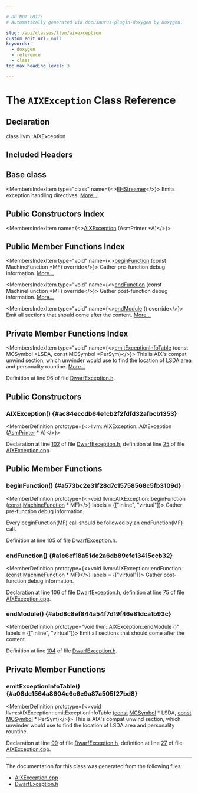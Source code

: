 ```yaml
---

# DO NOT EDIT!
# Automatically generated via docusaurus-plugin-doxygen by Doxygen.

slug: /api/classes/llvm/aixexception
custom_edit_url: null
keywords:
  - doxygen
  - reference
  - class
toc_max_heading_level: 3

---
```





# The `AIXException` Class Reference

<DoxygenPage pluginConfig={pluginConfig}>



## Declaration

<CodeBlock>class llvm::AIXException</CodeBlock>

## Included Headers

<IncludesList>
<IncludesListItem
  filePath="CodeGen/AsmPrinter/DwarfException.h"
  permalink="/docs/api/files/lib/lib/codegen/lib/codegen/asmprinter/dwarfexception-h"
  isLocal="true" />
</IncludesList>

## Base class

<MembersIndex>

<MembersIndexItem
  type="class"
  name={<><a href="/docs/api/classes/llvm/ehstreamer">EHStreamer</a></>}>
Emits exception handling directives. <a href="/docs/api/classes/llvm/ehstreamer/#details">More...</a>
</MembersIndexItem>

</MembersIndex>

## Public Constructors Index

<MembersIndex>

<MembersIndexItem
  name={<><a href="#ac84eccdb64e1cb2f2fdfd32afbcb1353">AIXException</a> (AsmPrinter &#42;A)</>}>
</MembersIndexItem>

</MembersIndex>

## Public Member Functions Index

<MembersIndex>

<MembersIndexItem
  type="void"
  name={<><a href="#a573bc2e31f28d7c15758568c5fb3109d">beginFunction</a> (const MachineFunction &#42;MF) override</>}>
Gather pre-function debug information. <a href="#a573bc2e31f28d7c15758568c5fb3109d">More...</a>
</MembersIndexItem>

<MembersIndexItem
  type="void"
  name={<><a href="#a1e6ef18a51de2a6db89efe13415ccb32">endFunction</a> (const MachineFunction &#42;MF) override</>}>
Gather post-function debug information. <a href="#a1e6ef18a51de2a6db89efe13415ccb32">More...</a>
</MembersIndexItem>

<MembersIndexItem
  type="void"
  name={<><a href="#abd8c8ef844a54f7d19f46e81dca1b93c">endModule</a> () override</>}>
Emit all sections that should come after the content. <a href="#abd8c8ef844a54f7d19f46e81dca1b93c">More...</a>
</MembersIndexItem>

</MembersIndex>

## Private Member Functions Index

<MembersIndex>

<MembersIndexItem
  type="void"
  name={<><a href="#a08dc1564a8604c6c6e9a87a505f27bd8">emitExceptionInfoTable</a> (const MCSymbol &#42;LSDA, const MCSymbol &#42;PerSym)</>}>
This is AIX&#39;s compat unwind section, which unwinder would use to find the location of LSDA area and personality rountine. <a href="#a08dc1564a8604c6c6e9a87a505f27bd8">More...</a>
</MembersIndexItem>

</MembersIndex>


Definition at line 96 of file <a href="/docs/api/files/lib/lib/codegen/lib/codegen/asmprinter/dwarfexception-h">DwarfException.h</a>.

<SectionDefinition>

## Public Constructors

### AIXException() {#ac84eccdb64e1cb2f2fdfd32afbcb1353}

<MemberDefinition
  prototype={<>llvm::AIXException::AIXException (<a href="/docs/api/classes/llvm/asmprinter">AsmPrinter</a> &#42; A)</>}>

Declaration at line <a href="/docs/api/files/lib/lib/codegen/lib/codegen/asmprinter/dwarfexception-h/#l00102">102</a> of file <a href="/docs/api/files/lib/lib/codegen/lib/codegen/asmprinter/dwarfexception-h">DwarfException.h</a>, definition at line <a href="/docs/api/files/lib/lib/codegen/lib/codegen/asmprinter/aixexception-cpp/#l00025">25</a> of file <a href="/docs/api/files/lib/lib/codegen/lib/codegen/asmprinter/aixexception-cpp">AIXException.cpp</a>.
</MemberDefinition>

</SectionDefinition>

<SectionDefinition>

## Public Member Functions

### beginFunction() {#a573bc2e31f28d7c15758568c5fb3109d}

<MemberDefinition
  prototype={<>void llvm::AIXException::beginFunction (<a href="/docs/api/files/lib/lib/target/lib/target/aarch64/aarch64promoteconstant-cpp/#a90f8350fecae261c25be85d38b451bff">const</a> <a href="/docs/api/classes/llvm/machinefunction">MachineFunction</a> &#42; MF)</>}
  labels = {["inline", "virtual"]}>
Gather pre-function debug information.

Every beginFunction(MF) call should be followed by an endFunction(MF) call.

Definition at line <a href="/docs/api/files/lib/lib/codegen/lib/codegen/asmprinter/dwarfexception-h/#l00105">105</a> of file <a href="/docs/api/files/lib/lib/codegen/lib/codegen/asmprinter/dwarfexception-h">DwarfException.h</a>.
</MemberDefinition>

### endFunction() {#a1e6ef18a51de2a6db89efe13415ccb32}

<MemberDefinition
  prototype={<>void llvm::AIXException::endFunction (<a href="/docs/api/files/lib/lib/target/lib/target/aarch64/aarch64promoteconstant-cpp/#a90f8350fecae261c25be85d38b451bff">const</a> <a href="/docs/api/classes/llvm/machinefunction">MachineFunction</a> &#42; MF)</>}
  labels = {["virtual"]}>
Gather post-function debug information.

Declaration at line <a href="/docs/api/files/lib/lib/codegen/lib/codegen/asmprinter/dwarfexception-h/#l00106">106</a> of file <a href="/docs/api/files/lib/lib/codegen/lib/codegen/asmprinter/dwarfexception-h">DwarfException.h</a>, definition at line <a href="/docs/api/files/lib/lib/codegen/lib/codegen/asmprinter/aixexception-cpp/#l00075">75</a> of file <a href="/docs/api/files/lib/lib/codegen/lib/codegen/asmprinter/aixexception-cpp">AIXException.cpp</a>.
</MemberDefinition>

### endModule() {#abd8c8ef844a54f7d19f46e81dca1b93c}

<MemberDefinition
  prototype="void llvm::AIXException::endModule ()"
  labels = {["inline", "virtual"]}>
Emit all sections that should come after the content.

Definition at line <a href="/docs/api/files/lib/lib/codegen/lib/codegen/asmprinter/dwarfexception-h/#l00104">104</a> of file <a href="/docs/api/files/lib/lib/codegen/lib/codegen/asmprinter/dwarfexception-h">DwarfException.h</a>.
</MemberDefinition>

</SectionDefinition>

<SectionDefinition>

## Private Member Functions

### emitExceptionInfoTable() {#a08dc1564a8604c6c6e9a87a505f27bd8}

<MemberDefinition
  prototype={<>void llvm::AIXException::emitExceptionInfoTable (<a href="/docs/api/files/lib/lib/target/lib/target/aarch64/aarch64promoteconstant-cpp/#a90f8350fecae261c25be85d38b451bff">const</a> <a href="/docs/api/classes/llvm/mcsymbol">MCSymbol</a> &#42; LSDA, <a href="/docs/api/files/lib/lib/target/lib/target/aarch64/aarch64promoteconstant-cpp/#a90f8350fecae261c25be85d38b451bff">const</a> <a href="/docs/api/classes/llvm/mcsymbol">MCSymbol</a> &#42; PerSym)</>}>
This is AIX&#39;s compat unwind section, which unwinder would use to find the location of LSDA area and personality rountine.

Declaration at line <a href="/docs/api/files/lib/lib/codegen/lib/codegen/asmprinter/dwarfexception-h/#l00099">99</a> of file <a href="/docs/api/files/lib/lib/codegen/lib/codegen/asmprinter/dwarfexception-h">DwarfException.h</a>, definition at line <a href="/docs/api/files/lib/lib/codegen/lib/codegen/asmprinter/aixexception-cpp/#l00027">27</a> of file <a href="/docs/api/files/lib/lib/codegen/lib/codegen/asmprinter/aixexception-cpp">AIXException.cpp</a>.
</MemberDefinition>

</SectionDefinition>

<hr/>

The documentation for this class was generated from the following files:

<ul>
<li><a href="/docs/api/files/lib/lib/codegen/lib/codegen/asmprinter/aixexception-cpp">AIXException.cpp</a></li>
<li><a href="/docs/api/files/lib/lib/codegen/lib/codegen/asmprinter/dwarfexception-h">DwarfException.h</a></li>
</ul>

</DoxygenPage>
